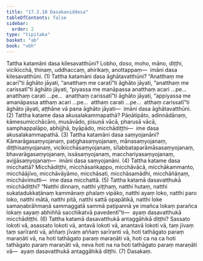 ```yaml
---
title: "17.2.10 Dasakaniddesa"
tableOfContents: false
sidebar:
  order: 2
type: "tipitaka"
basket: "ab"
book: "vbh"
---
```



<DynamicBreadcrumb />

<Division number="966" book="vbh">

<Paragraph number="2922" book="vbh">
Tattha katamāni dasa kilesavatthūni? Lobho, doso, moho, māno, diṭṭhi, vicikicchā, thinaṃ, uddhaccaṃ, ahirikaṃ, anottappaṃ—  imāni dasa kilesavatthūni. (1)
</Paragraph>

</Division>
<Division number="967" book="vbh">

<Paragraph number="2923" book="vbh">
Tattha katamāni dasa āghātavatthūni? “Anatthaṃ me acarī”ti āghāto jāyati, “anatthaṃ me caratī”ti āghāto jāyati, “anatthaṃ me carissatī”ti āghāto jāyati, “piyassa me manāpassa anatthaṃ acari …pe…  anatthaṃ carati …pe…  anatthaṃ carissatī”ti āghāto jāyati, “appiyassa me amanāpassa atthaṃ acari …pe…  atthaṃ carati …pe…  atthaṃ carissatī”ti āghāto jāyati, aṭṭhāne vā pana āghāto jāyati—  imāni dasa āghātavatthūni. (2)
</Paragraph>

</Division>
<Division number="968" book="vbh">

<Paragraph number="2924" book="vbh">
Tattha katame dasa akusalakammapathā? Pāṇātipāto, adinnādānaṃ, kāmesumicchācāro, musāvādo, pisuṇā vācā, pharusā vācā, samphappalāpo, abhijjhā, byāpādo, micchādiṭṭhi—  ime dasa akusalakammapathā. (3)
</Paragraph>

</Division>
<Division number="969" book="vbh">

<Paragraph number="2925" book="vbh">
Tattha katamāni dasa saṃyojanāni? Kāmarāgasaṃyojanaṃ, paṭighasaṃyojanaṃ, mānasaṃyojanaṃ, diṭṭhisaṃyojanaṃ, vicikicchāsaṃyojanaṃ, sīlabbataparāmāsasaṃyojanaṃ, bhavarāgasaṃyojanaṃ, issāsaṃyojanaṃ, macchariyasaṃyojanaṃ, avijjāsaṃyojanaṃ—  imāni dasa saṃyojanāni. (4)
</Paragraph>

</Division>
<Division number="970" book="vbh">

<Paragraph number="2926" book="vbh">
Tattha katame dasa micchattā? Micchādiṭṭhi, micchāsaṅkappo, micchāvācā, micchākammanto, micchāājīvo, micchāvāyāmo, micchāsati, micchāsamādhi, micchāñāṇaṃ, micchāvimutti—  ime dasa micchattā. (5)
</Paragraph>

</Division>
<Division number="971" book="vbh">

<Paragraph number="2927" book="vbh">
Tattha katamā dasavatthukā micchādiṭṭhi? “Natthi dinnaṃ, natthi yiṭṭhaṃ, natthi hutaṃ, natthi sukatadukkaṭānaṃ kammānaṃ phalaṃ vipāko, natthi ayaṃ loko, natthi paro loko, natthi mātā, natthi pitā, natthi sattā opapātikā, natthi loke samaṇabrāhmaṇā sammaggatā sammā paṭipannā ye imañca lokaṃ parañca lokaṃ sayaṃ abhiññā sacchikatvā pavedentī”ti—  ayaṃ dasavatthukā micchādiṭṭhi. (6)
</Paragraph>

</Division>
<Division number="972" book="vbh">

<Paragraph number="2928" book="vbh">
Tattha katamā dasavatthukā antaggāhikā diṭṭhi? Sassato lokoti vā, asassato lokoti vā, antavā lokoti vā, anantavā lokoti vā, taṃ jīvaṃ taṃ sarīranti vā, aññaṃ jīvaṃ aññaṃ sarīranti vā, hoti tathāgato paraṃ maraṇāti vā, na hoti tathāgato paraṃ maraṇāti vā, hoti ca na ca hoti tathāgato paraṃ maraṇāti vā, neva hoti na na hoti tathāgato paraṃ maraṇāti vā—  ayaṃ dasavatthukā antaggāhikā diṭṭhi. (7)

</Paragraph>
</Division>

<Paragraph number="2929" type="center" book="vbh">
Dasakaṃ.
</Paragraph>